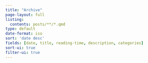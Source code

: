 ```yaml
---
title: "Archive"
page-layout: full
listing:
  contents: posts/**/*.qmd
type: default
date-format: iso
sort: 'date desc'
fields: [date, title, reading-time, description, categories]
sort-ui: true
filter-ui: true
---
```

